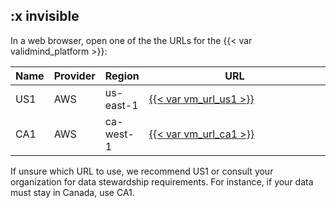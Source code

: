 ## :x invisible

<!-- Use `## :x header` to include an invisible section that can be linked to via nutshell  -->

In a web browser, open one of the the URLs for the {{< var validmind_platform >}}:
   
| Name | Provider | Region | URL |
|--|--|--|----------|
| US1 | AWS | us-east-1 | [{{< var vm_url_us1 >}}]({{< var vm_url_us1 >}}) |
| CA1 | AWS | ca-west-1 | [{{< var vm_url_ca1 >}}]({{< var vm_url_ca1 >}}) |
   
   If unsure which URL to use, we recommend US1 or consult your organization for data stewardship requirements. For instance, if your data must stay in Canada, use CA1.